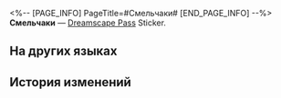 <%-- [PAGE_INFO]
PageTitle=#Смельчаки#
[END_PAGE_INFO] --%>
{{Предмет Инфобокс
|id          = 223084
|Изображение = Dreamscape Pass Sticker Text.png
|Тип         = Dreamscape Pass Sticker
|Тип2        = Искатель грёз Stickers
|Инвентарь   = 
|Редкость    = 4
|Эффект      = 
|Описание    = Пронумерованные наклейки, используемые для украшения дневника сновидений. Бывают самыми разными.
|Источник1   = [[Найдите Мориса у автомобильного салона в торговом центре «Оти» и верните его потерянные эмоции]]
}}
{{Описание|Без сомнений, по-настоящему крутые ребята - это те, кто едят рыбу прямо с косточками!}}
'''Смельчаки''' — [[Dreamscape Pass]] Sticker.

==На других языках==
{{На других языках
|en   = True Grit
|zhs  = 勇敢者
|zht  = 勇敢者
|ja   = 勇敢な人
|ko   = 진정한 용자
|es   = Valiente de verdad
|fr   = Grand courage
|ru   = Смельчаки
|th   = ผู้กล้าหาญ
|vi   = Người Dũng Cảm
|de   = Echter Schneid
|id   = Pemberani
|pt   = Bravura Indômita
}}

==История изменений==
{{История изменений|3.5}}